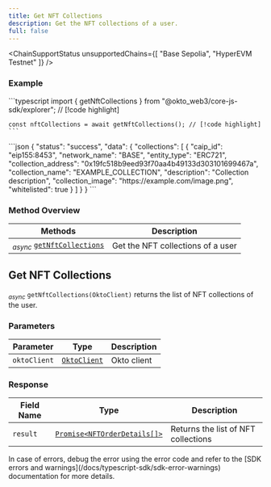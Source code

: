 ```yaml
---
title: Get NFT Collections
description: Get the NFT collections of a user.
full: false
---
```



<AIMarkdownComponent isIndex={false} />

<ChainSupportStatus 
  unsupportedChains={[
    "Base Sepolia",
    "HyperEVM Testnet"
  ]}
/>

### Example

<Accordions defaultValue="Usage">
<Accordion title="Usage">
<Tabs items={['Typescript']}>
  <Tab value="Typescript">
    ```typescript
    import { getNftCollections } from "@okto_web3/core-js-sdk/explorer"; // [!code highlight]
    
    const nftCollections = await getNftCollections(); // [!code highlight]
    ```
  </Tab>
</Tabs>
</Accordion>
<Accordion title="Success Response">
```json
{
    "status": "success",
    "data": {
        "collections": [
            {
                "caip_id": "eip155:8453",
                "network_name": "BASE",
                "entity_type": "ERC721",
                "collection_address": "0x19fc518b9eed93f70aa4b49133d303101699467a",
                "collection_name": "EXAMPLE_COLLECTION",
                "description": "Collection description",
                "collection_image": "https://example.com/image.png",
                "whitelisted": true
            }
        ]
    }
}
```
</Accordion>
</Accordions>

### Method Overview

| Methods                                                                         | Description                          |                 
|---------------------------------------------------------------------------------|--------------------------------------|
| <sub><i>async</i></sub> [`getNftCollections`](#get-nft-collections) | Get the NFT collections of a user |

<div className="method-box">

## Get NFT Collections

<sub><i>async</i></sub> `getNftCollections(OktoClient)` returns the list of NFT collections of the user.

### Parameters

| Parameter   | Type                        | Description                            | 
|-------------|-----------------------------|----------------------------------------|
| `oktoClient` | [`OktoClient`](/docs/typescript-sdk/technical-reference#models) | Okto client |

### Response

<Callout title="Success Response">

| Field Name | Type                  | Description                                   | 
|------------|-----------------------|-----------------------------------------------|
| `result`   | [`Promise<NFTOrderDetails[]>`](/docs/typescript-sdk/technical-reference#models) | Returns the list of NFT collections | 

</Callout>
</div>

<Callout title="Note">
In case of errors, debug the error using the error code and refer to the [SDK errors and warnings](/docs/typescript-sdk/sdk-error-warnings) documentation for more details.
</Callout>